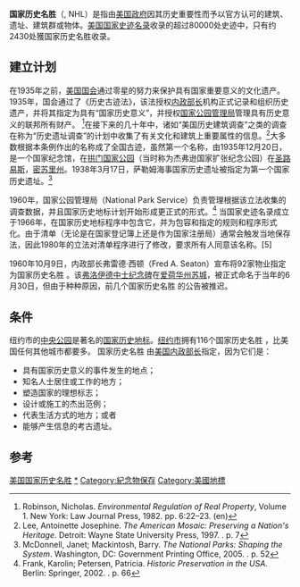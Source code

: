 {{expand English|time=2021-04-01T23:11:36+00:00}}
'''国家历史名胜'''（{{lang-en|National Historic Landmark}}, NHL）是指由[[美国政府|美国政府]]因其历史重要性而予以官方认可的建筑、遗址、建筑群或物体。[[国家史迹名录|美国国家史迹名录]]收录的超过80000处史迹中，只有约2430处獲国家历史名胜收录。

==建立计划==
在1935年之前，[[美国国会|美国国会]]通过零星的努力来保护具有国家重要意义的文化遗产。1935年，国会通过了《历史古迹法》，该法授权[[美国内政部长|内政部长]]机构正式记录和组织历史遗产，并将其指定为具有“国家历史意义”，并授权[[美国国家公园管理局|国家公园管理局]]管理具有历史意义的联邦所有财产。 <ref>Robinson, Nicholas. ''Environmental Regulation of Real Property'', Volume 1. New York: Law Journal Press, 1982. pp. 6:22–23. (en)</ref>在接下来的几十年中，诸如“美国历史建筑调查”之类的调查在称为“历史遗址调查”的计划中收集了有关文化和建筑上重要属性的信息。<ref>Lee, Antoinette Josephine. ''The American Mosaic: Preserving a Nation's Heritage''. Detroit: Wayne State University Press, 1997. {{ISBN|978-0-8143-2719-7}}. p. 7</ref>大多数根据本条例作出的名称成了全国古迹，虽然第一个名称，由1935年12月20日，是一个国家纪念馆，在[[圣路易斯拱门国家公园|拱门国家公园]]（当时称为杰弗逊国家扩张纪念公园）在[[圣路易斯|圣路易斯]]，[[密苏里州|密苏里州]]。1938年3月17日，萨勒姆海事国家历史遗址被指定为第一个国家历史遗址。<ref>McDonnell, Janet; Mackintosh, Barry. ''The National Parks: Shaping the System''. Washington, DC: Government Printing Office, 2005. {{ISBN|978-0-912627-73-1}}. p. 52</ref>

1960年，国家公园管理局（National Park Service）负责管理根据该立法收集的调查数据，并且国家历史地标计划开始形成更正式的形式。<ref>Frank, Karolin; Petersen, Patricia. ''Historic Preservation in the USA''.  Berlin: Springer, 2002. {{ISBN|978-3-540-41735-4}}. p. 66</ref> 当国家史迹名录成立于1966年，在国家历史地标程序中包含它，并为包容和指定的规则和程序形式化。由于清单（无论是在国家登记簿上还是作为国家注册局）通常会触发当地保存法，因此1980年的立法对清单程序进行了修改，要求所有人同意该名称。[5]

1960年10月9日，内政部长弗雷德·西顿（Fred A. Seaton）宣布将92家物业指定为国家历史名胜 。该[[弗洛伊德中士纪念碑|弗洛伊德中士纪念碑]]在[[爱荷华州|爱荷华州]][[苏城|苏城]]，被正式命名于当年的6月30日，但由于种种原因，前几个国家历史名胜 的公告被推迟。

==条件==
纽约市的[[中央公园|中央公园]]是著名的[[国家历史地标|国家历史地标]]。[[纽约市|纽约市]]拥有116个国家历史名胜 ，比美国任何其他城市都要多。
国家历史名胜 由[[美国内政部长|美国内政部长]]指定，因为它们是：

*具有国家历史意义的事件发生的地点；
*知名人士居住或工作的地方；
*塑造国家的理想标志；
*设计或施工的杰出范例；
*代表生活方式的地方；或者
*能够产生信息的考古遗址。

==参考==
{{Reflist}}


{{Commonscat|National Historic Landmarks of the United States}}

[[Category:美国国家历史名胜|]]
[[Category:美國國家史蹟名錄|*]]
[[Category:紀念物保存|Category:紀念物保存]]
[[Category:美國地標|Category:美國地標]]